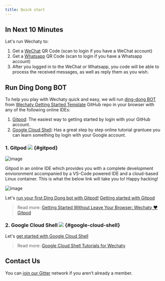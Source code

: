 ```yaml
---
title: Quick start
---
```


<!-- Pushes a curious reader through the first few minutes of use. -->

## In Next 10 Minutes

Let's run Wechaty to:

1. Get a [WeChat](https://web.wechat.com/) QR Code (scan to login if you have a WeChat account)
1. Get a [Whatsapp](https://web.whatsapp.com/) QR Code (scan to login if you have a Whatsapp account)
1. After you logged in to the WeChat or Whatsapp, you code will be able to process the received messages, as well as reply them as you wish.

## Run Ding Dong BOT

To help you play with Wechaty quick and easy, we will run [ding-dong BOT](https://github.com/wechaty/wechaty-getting-started/blob/master/examples/ding-dong-bot.ts) from [Wechaty Getting Started Template](https://github.com/wechaty/wechaty-getting-started) GitHub repo in your browser with any of the following online IDEs:

1. [Gitpod](#gitpod): The easiest way to getting started by login with your GitHub account.
1. [Google Cloud Shell](#google-cloud-shell): Has a great step by step online tutorial grantuee you can learn something by login with your Google account.

### 1. Gitpod [![][gitpod_img]][gitpod_link] {#gitpod}

[gitpod_img]: https://img.shields.io/badge/Gitpod-Ready--to--Code-blue?logo=gitpod
[gitpod_link]: https://gitpod.io/#https://github.com/wechaty/wechaty-getting-started

![image](https://wechaty.js.org/assets/2021/04-gitpod-getting-started/gitpod.png)

Gitpod in an online IDE which provides you with a complete development envioronment accompanied by a VS-Code powered IDE and a cloud-based Linux container. This is what the below link will take you to! Happy hacking!

![image](https://wechaty.js.org/assets/2021/04-gitpod-getting-started/gitpod_2.png)

Let's [run your first Ding Dong bot with Gitpod!][gitpod_link]
<a href="https://gitpod.io/#https://github.com/wechaty/wechaty-getting-started" onClick="ga('send', 'event', 'docs', 'getting-started', 'google-cloud-shell', '1');">
  Getting started with Gitpod
</a>

> Read more: [Getting Started Without Leave Your Browser: Wechaty ❤️ Gitpod](https://wechaty.js.org/2021/02/06/wechaty-getting-started-without-leave-your-browser/)

### 2. Google Cloud Shell [![][shell_img]][shell_link] {#google-cloud-shell}

<!-- https://gstatic.com/cloudssh/images/open-btn.svg -->
[shell_img]: https://img.shields.io/badge/%F0%9F%92%BB%20Google%20Cloud%20Shell-%3C%2F%3E-blue
[shell_link]: https://ssh.cloud.google.com/cloudshell/editor?cloudshell_git_repo=https%3A%2F%2Fgithub.com%2Fwechaty%2Fwechaty-getting-started&cloudshell_open_in_editor=examples/ding-dong-bot.ts&cloudshell_workspace=.&cloudshell_tutorial=examples/tutorials/google-cloud-shell-tutorial.md

Let's [get started with Google Cloud Shell][shell_link]

> Read more: [Google Cloud Shell Tutorials for Wechaty](https://wechaty.js.org/2021/02/20/google-cloud-shell-tutorials/)

## Contact Us

You can [join our Gitter](https://gitter.im/wechaty/wechaty) network if you aren’t already a member.
